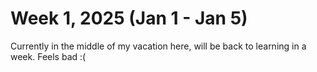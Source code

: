 # Week 1, 2025 (Jan 1 - Jan 5)

Currently in the middle of my vacation here, will be back to learning in a week. Feels bad :( 
